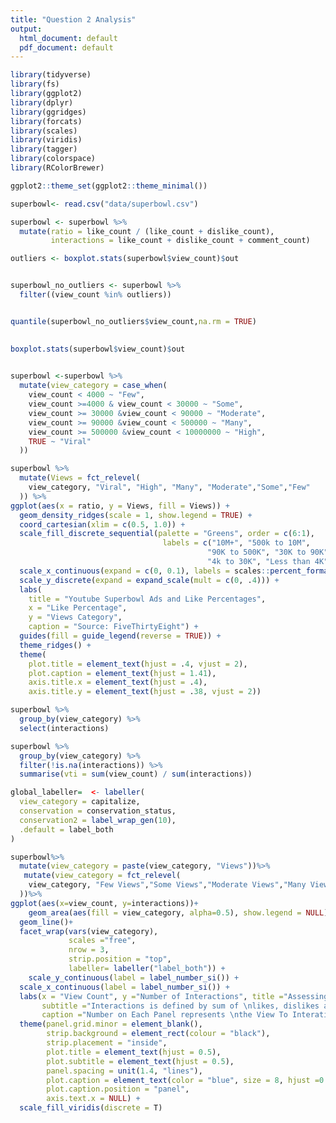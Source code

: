 ```yaml
---
title: "Question 2 Analysis"
output:
  html_document: default
  pdf_document: default
---
```


```r
library(tidyverse)
library(fs)
library(ggplot2)
library(dplyr)
library(ggridges)
library(forcats)
library(scales)
library(viridis)
library(tagger)
library(colorspace)
library(RColorBrewer)
```

```r
ggplot2::theme_set(ggplot2::theme_minimal())

```

```r
superbowl<- read.csv("data/superbowl.csv")
```


```r
superbowl <- superbowl %>%
  mutate(ratio = like_count / (like_count + dislike_count),
         interactions = like_count + dislike_count + comment_count)
```


```r

outliers <- boxplot.stats(superbowl$view_count)$out


superbowl_no_outliers <- superbowl %>%
  filter((view_count %in% outliers))


quantile(superbowl_no_outliers$view_count,na.rm = TRUE)
  
```

```r
boxplot.stats(superbowl$view_count)$out
  
```


```r
superbowl <-superbowl %>%
  mutate(view_category = case_when(
    view_count < 4000 ~ "Few",
    view_count >=4000 & view_count < 30000 ~ "Some",
    view_count >= 30000 &view_count < 90000 ~ "Moderate",
    view_count >= 90000 &view_count < 500000 ~ "Many",
    view_count >= 500000 &view_count < 10000000 ~ "High",
    TRUE ~ "Viral"
  ))
```


```r
superbowl %>%
  mutate(Views = fct_relevel(
    view_category, "Viral", "High", "Many", "Moderate","Some","Few"
  )) %>%
ggplot(aes(x = ratio, y = Views, fill = Views)) +
  geom_density_ridges(scale = 1, show.legend = TRUE) +
  coord_cartesian(xlim = c(0.5, 1.0)) +
  scale_fill_discrete_sequential(palette = "Greens", order = c(6:1),
                                  labels = c("10M+", "500k to 10M", 
                                            "90K to 500K", "30K to 90K", 
                                            "4k to 30K", "Less than 4K")) +
  scale_x_continuous(expand = c(0, 0.1), labels = scales::percent_format(accuracy = 1)) +
  scale_y_discrete(expand = expand_scale(mult = c(0, .4))) +
  labs(
    title = "Youtube Superbowl Ads and Like Percentages",
    x = "Like Percentage",
    y = "Views Category",
    caption = "Source: FiveThirtyEight") +
  guides(fill = guide_legend(reverse = TRUE)) +
  theme_ridges() +
  theme(
    plot.title = element_text(hjust = .4, vjust = 2),
    plot.caption = element_text(hjust = 1.41),
    axis.title.x = element_text(hjust = .4), 
    axis.title.y = element_text(hjust = .38, vjust = 2))
```

```r
superbowl %>%
  group_by(view_category) %>%
  select(interactions)
```

```r
superbowl %>%
  group_by(view_category) %>%
  filter(!is.na(interactions)) %>%
  summarise(vti = sum(view_count) / sum(interactions))
```

```r
global_labeller=  <- labeller(
  view_category = capitalize,
  conservation = conservation_status,
  conservation2 = label_wrap_gen(10),
  .default = label_both
)
```




```r
superbowl%>%
  mutate(view_category = paste(view_category, "Views"))%>%
   mutate(view_category = fct_relevel(
    view_category, "Few Views","Some Views","Moderate Views","Many Views", "High Views",  "Viral Views" 
  ))%>%
ggplot(aes(x=view_count, y=interactions))+
    geom_area(aes(fill = view_category, alpha=0.5), show.legend = NULL)+
  geom_line()+
  facet_wrap(vars(view_category),  
             scales ="free",
             nrow = 3,
             strip.position = "top",
             labeller= labeller("label_both")) +
	scale_y_continuous(label = label_number_si()) +
  scale_x_continuous(label = label_number_si()) +
  labs(x = "View Count", y ="Number of Interactions", title ="Assessing Superbowl Ads Interactions",
       subtitle ="Interactions is defined by sum of \nlikes, dislikes and comments on a video",
       caption ="Number on Each Panel represents \nthe View To Interations Ratio of that view category") +
  theme(panel.grid.minor = element_blank(),
        strip.background = element_rect(colour = "black"),
        strip.placement = "inside",
        plot.title = element_text(hjust = 0.5),
        plot.subtitle = element_text(hjust = 0.5),
        panel.spacing = unit(1.4, "lines"),
        plot.caption = element_text(color = "blue", size = 8, hjust =0.5),
        plot.caption.position = "panel",
        axis.text.x = NULL) +
  scale_fill_viridis(discrete = T)
```





